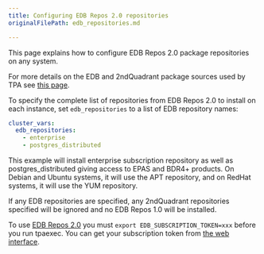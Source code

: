 ```yaml
---
title: Configuring EDB Repos 2.0 repositories
originalFilePath: edb_repositories.md

---
```


This page explains how to configure EDB Repos 2.0 package repositories 
on any system.

For more details on the EDB and 2ndQuadrant package sources used by 
TPA see [this page](2q_and_edb_repositories).

To specify the complete list of repositories from EDB Repos 2.0 to
install on each instance, set `edb_repositories` to a list of EDB
repository names:

```yaml
cluster_vars:
  edb_repositories:
    - enterprise
    - postgres_distributed
```

This example will install enterprise subscription repository as well as
postgres_distributed giving access to EPAS and BDR4+ products.
On Debian and Ubuntu systems, it will use the APT repository, and on
RedHat systems, it will use the YUM repository.

If any EDB repositories are specified, any 2ndQuadrant repositories
specified will be ignored and no EDB Repos 1.0 will be installed.

To use [EDB Repos 2.0](https://www.enterprisedb.com/repos/) you must
`export EDB_SUBSCRIPTION_TOKEN=xxx` before you run tpaexec. You can get
your subscription token from [the web
interface](https://www.enterprisedb.com/repos-downloads).
